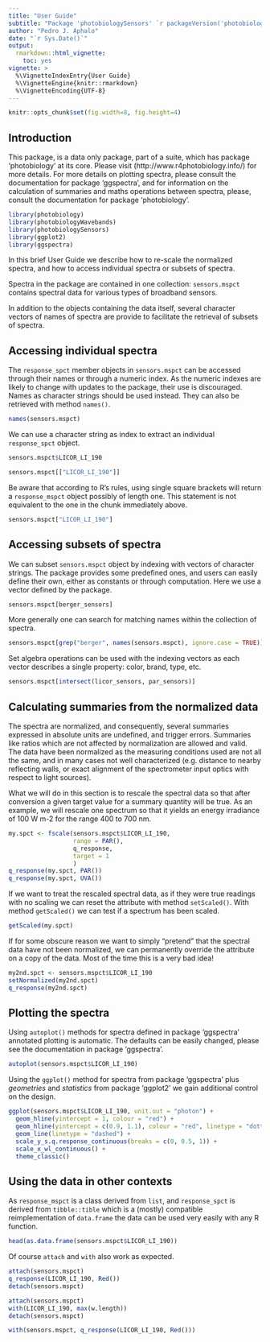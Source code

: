 ```yaml
---
title: "User Guide"
subtitle: "Package 'photobiologySensors' `r packageVersion('photobiologySensors')` "
author: "Pedro J. Aphalo"
date: "`r Sys.Date()`"
output: 
  rmarkdown::html_vignette:
    toc: yes
vignette: >
  %\VignetteIndexEntry{User Guide}
  %\VignetteEngine{knitr::rmarkdown}
  %\VignetteEncoding{UTF-8}
---
```


```r
knitr::opts_chunk$set(fig.width=8, fig.height=4)
```


## Introduction

This package, is a data only package, part of a suite, which has package 
'photobiology' at its core. Please visit (http://www.r4photobiology.info/) 
for more details. For more details on plotting spectra, please consult the 
documentation for package 'ggspectra', and for information on the calculation 
of summaries and maths operations between spectra, please, consult the 
documentation for package 'photobiology'.

```r
library(photobiology)
library(photobiologyWavebands)
library(photobiologySensors)
library(ggplot2)
library(ggspectra)
```

In this brief User Guide we describe how to re-scale the normalized
spectra, and how to access individual spectra or subsets of spectra.

Spectra in the package are contained in one collection: `sensors.mspct` contains
spectral data for various types of broadband sensors. 
<!-- In addition it contains contains data on the effect of temperature on the -->
<!-- sensitivity of an ultraviolet sensor. -->

In addition to the objects containing the data itself, several character vectors 
of names of spectra are provide to facilitate the retrieval of subsets of spectra.

## Accessing individual spectra

The `response_spct` member objects in `sensors.mspct` can be accessed through their
names or through a numeric index. As the numeric indexes are likely to change 
with updates to the package, their use is discouraged. Names as character
strings should be used instead. They can also be retrieved with method `names()`.

```r
names(sensors.mspct)
```

We can use a character string as index to extract an individual `response_spct`
object.

```r
sensors.mspct$LICOR_LI_190
```

```r
sensors.mspct[["LICOR_LI_190"]]
```

Be aware that according to R's rules, using single square brackets will return
a `response_mspct` object possibly of length one. This statement is not equivalent
to the one in the chunk immediately above.

```r
sensors.mspct["LICOR_LI_190"]
```

## Accessing subsets of spectra

We can subset `sensors.mspct` object by indexing with vectors of character
strings. The package provides some predefined ones, and users can easily
define their own, either as constants or through computation. Here we use
a vector defined by the package.

```r
sensors.mspct[berger_sensors]
```

More generally one can search for matching names within the collection of spectra.

```r
sensors.mspct[grep("berger", names(sensors.mspct), ignore.case = TRUE)]
```

Set algebra operations can be used with the indexing vectors as each vector
describes a single property: color, brand, type, etc.

```r
sensors.mspct[intersect(licor_sensors, par_sensors)]
```

## Calculating summaries from the normalized data

The spectra are normalized, and consequently, several summaries expressed in
absolute units are undefined, and trigger errors. Summaries like ratios which
are not affected by normalization are allowed and valid. The data have been
normalized as the measuring conditions used are not all the same, and in many
cases not well characterized (e.g. distance to nearby reflecting walls, or exact 
alignment of the spectrometer input optics with respect to light sources).

What we will do in this section is to rescale the spectral data so that after 
conversion a given target value for a summary quantity will be true. As an 
example, we will rescale one spectrum so that it yields an energy irradiance of
100 W m-2 for the range 400 to 700 nm.

```r
my.spct <- fscale(sensors.mspct$LICOR_LI_190,
                  range = PAR(),
                  q_response,
                  target = 1
                  )
q_response(my.spct, PAR())
q_response(my.spct, UVA())
```

If we want to treat the rescaled spectral data, as if they were true readings
with no scaling we can reset the attribute with method `setScaled()`. With 
method `getScaled()` we can test if a spectrum has been scaled.

```r
getScaled(my.spct)
```

If for some obscure reason we want to simply "pretend" that the spectral data
have not been normalized, we can permanently override the attribute on a copy 
of the data. Most of the time this is a very bad idea!

```r
my2nd.spct <- sensors.mspct$LICOR_LI_190
setNormalized(my2nd.spct)
q_response(my2nd.spct)
```

## Plotting the spectra

Using `autoplot()` methods for spectra defined in package 'ggspectra' annotated
plotting is automatic. The defaults can be easily changed, please see the
documentation in package 'ggspectra'.

```r
autoplot(sensors.mspct$LICOR_LI_190)
```

Using the `ggplot()` method for spectra from package 'ggspectra' plus
_geometries_ and _statistics_ from package 'ggplot2' we gain additional control
on the design.

```r
ggplot(sensors.mspct$LICOR_LI_190, unit.out = "photon") +
  geom_hline(yintercept = 1, colour = "red") +
  geom_hline(yintercept = c(0.9, 1.1), colour = "red", linetype = "dotted") +
  geom_line(linetype = "dashed") +
  scale_y_s.q.response_continuous(breaks = c(0, 0.5, 1)) +
  scale_x_wl_continuous() +
  theme_classic()
```

## Using the data in other contexts

As `response_mspct` is a class derived from `list`, and `response_spct` is derived from
`tibble::tible` which is a (mostly) compatible reimplementation of `data.frame` the
data can be used very easily with any R function.

```r
head(as.data.frame(sensors.mspct$LICOR_LI_190))
```

Of course `attach` and `with` also work as expected.
```r
attach(sensors.mspct)
q_response(LICOR_LI_190, Red())
detach(sensors.mspct)
```

```r
attach(sensors.mspct)
with(LICOR_LI_190, max(w.length))
detach(sensors.mspct)
```

```r
with(sensors.mspct, q_response(LICOR_LI_190, Red()))
```
